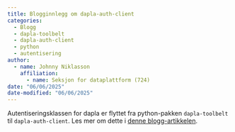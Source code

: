```yaml
---
title: Blogginnlegg om dapla-auth-client
categories:
  - Blogg
  - dapla-toolbelt
  - dapla-auth-client
  - python
  - autentisering
author:
  - name: Johnny Niklasson
    affiliation: 
      - name: Seksjon for dataplattform (724)
date: "06/06/2025"
date-modified: "06/06/2025"
---
```


Autentiseringsklassen for dapla er flyttet fra python-pakken `dapla-toolbelt` til `dapla-auth-client`. Les mer om dette i [denne blogg-artikkelen](../../../blog/posts/2025-06-06-dapla-auth-client/index.qmd).